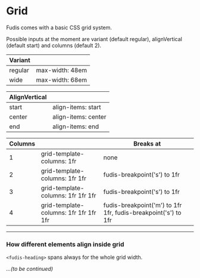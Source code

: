 
<Meta title="Foundations/Grid" />

# Grid

Fudis comes with a basic CSS grid system.

Possible inputs at the moment are variant (default regular), alignVertical (default start) and columns (default 2).

| Variant | 								|
| ------- | ----						|
| regular | max-width: 48em |
| wide 		| max-width: 68em |

| AlignVertical | 									 |
| ------- 			| ----							 |
| start 				| align-items: start |
| center 				| align-items: center|
| end 					| align-items: end 	 |

| Columns	| 									 										 | Breaks at |
| ------- | ----							 										 | ----			 |
| 1 			| grid-template-columns: 1fr						 | none			 |
| 2 			| grid-template-columns: 1fr 1fr				 | fudis-breakpoint('s') to 1fr |
| 3 			| grid-template-columns: 1fr 1fr 1fr 		 | fudis-breakpoint('s') to 1fr |
| 4 			| grid-template-columns: 1fr 1fr 1fr 1fr | fudis-breakpoint('m') to 1fr 1fr, fudis-breakpoint('s') to 1fr |

<hr />

### How different elements align inside grid

`<fudis-heading>` spans always for the whole grid width.

_...(to be continued)_